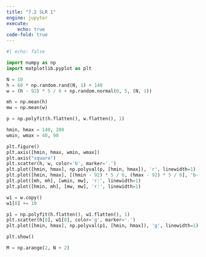 ```yaml
---
title: "7.2 SLR 1"
engine: jupyter
execute: 
    echo: true
code-fold: true
---
```


```python

#| echo: false

import numpy as np
import matplotlib.pyplot as plt

N = 10
h = 60 * np.random.rand(N, 1) + 140
w = (h - 92) * 5 / 6 + np.random.normal(0, 5, (N, 1))

mh = np.mean(h)
mw = np.mean(w)

p = np.polyfit(h.flatten(), w.flatten(), 1)

hmin, hmax = 140, 200
wmin, wmax = 40, 90

plt.figure()
plt.axis([hmin, hmax, wmin, wmax])
plt.axis("square")
plt.scatter(h, w, color='b', marker='.')
plt.plot([hmin, hmax], np.polyval(p, [hmin, hmax]), 'r', linewidth=1)
plt.plot([hmin, hmax], [(hmin - 92) * 5 / 6, (hmax - 92) * 5 / 6], 'b--')
plt.plot([mh, mh], [wmin, mw], 'r:', linewidth=1)
plt.plot([hmin, mh], [mw, mw], 'r:', linewidth=1)

w1 = w.copy()
w1[8] += 10  

p1 = np.polyfit(h.flatten(), w1.flatten(), 1)
plt.scatter(h[8], w1[8], color='g', marker='.')
plt.plot([hmin, hmax], np.polyval(p1, [hmin, hmax]), 'g', linewidth=1)

plt.show()

M = np.arange(2, N + 2)

```
